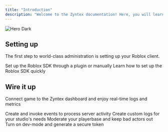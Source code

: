 ```yaml
---
title: "Introduction"
description: "Welcome to the Zyntex documentation! Here, you will learn everything you need to know about the world's most advanced Roblox admin panel."
---
```


<img
  className="block"
  src="/zyntex-docs-hero.png"
  alt="Hero Dark"
  title={true}
/>

## Setting up

The first step to world-class administration is setting up your Roblox client.

<CardGroup cols={2}>
  <Card title="Download SDK" icon="download" href="/">
    Set up the Roblox SDK through a plugin or manually
  </Card>
  <Card title="Quickstart" icon="code" href="/quickstart">
    Learn how to set up the Roblox SDK quickly
  </Card>
</CardGroup>

## Wire it up

Connect game to the Zyntex dashboard and enjoy real-time logs and metrics

<CardGroup cols={2}>
  <Card title="Events" icon="wave-pulse" href="/events">
    Create and invoke events to process server activity
  </Card>
  <Card title="Logs" icon="list-timeline" href="/logs">
    Create custom logs for your studio's needs
  </Card>
  <Card title="Moderation" icon="hammer" href="/moderation">
    Moderate your playerbase and keep bad actors out
  </Card>
  <Card title="Development" icon="code" href="/development">
    Turn on dev-mode and generate a secure token
  </Card>
</CardGroup>